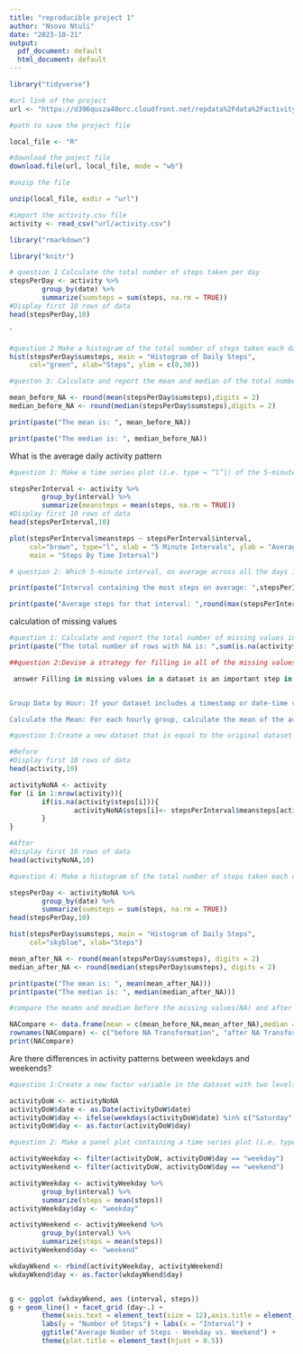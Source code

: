 ---
title: "reproducible project 1"
author: "Nsovo Ntuli"
date: "2023-10-21"
output:
  pdf_document: default
  html_document: default
---


```{r}
library("tidyverse")
```

```{r}
#url link of the project
url <- "https://d396qusza40orc.cloudfront.net/repdata%2Fdata%2Factivity.zip"
```

```{r}
#path to save the project file

local_file <- "R"
```

```{r}
#download the poject file
download.file(url, local_file, mode = "wb")
```

```{r}
#unzip the file

unzip(local_file, exdir = "url")
```

```{r}
#import the activity.csv file
activity <- read_csv("url/activity.csv")
```


```{r}
library("rmarkdown")
```


```{r}
library("knitr")
```


```{r}
# question 1 Calculate the total number of steps taken per day
stepsPerDay <- activity %>%
        group_by(date) %>%
        summarize(sumsteps = sum(steps, na.rm = TRUE)) 
#Display first 10 rows of data
head(stepsPerDay,10)
```
`
```{r}
#question 2 Make a histogram of the total number of steps taken each day.
hist(stepsPerDay$sumsteps, main = "Histogram of Daily Steps", 
     col="green", xlab="Steps", ylim = c(0,30))
```

```{r}

#queston 3: Calculate and report the mean and median of the total number of steps taken per day

mean_before_NA <- round(mean(stepsPerDay$sumsteps),digits = 2)
median_before_NA <- round(median(stepsPerDay$sumsteps),digits = 2)

print(paste("The mean is: ", mean_before_NA))

print(paste("The median is: ", median_before_NA))

```

What is the average daily activity pattern

```{r}
#question 1: Make a time series plot (i.e. type = “l”|) of the 5-minute interval (x-axis) and the average number of steps taken, averaged across all days (y-axis).

stepsPerInterval <- activity %>%
        group_by(interval) %>%
        summarize(meansteps = mean(steps, na.rm = TRUE)) 
#Display first 10 rows of data
head(stepsPerInterval,10)
```

```{r}
plot(stepsPerInterval$meansteps ~ stepsPerInterval$interval,
     col="brown", type="l", xlab = "5 Minute Intervals", ylab = "Average Number of Steps",
     main = "Steps By Time Interval")

```

```{r}
# question 2: Which 5-minute interval, on average across all the days in the dataset, contains the maximum number of steps?

print(paste("Interval containing the most steps on average: ",stepsPerInterval$interval[which.max(stepsPerInterval$meansteps)]))

print(paste("Average steps for that interval: ",round(max(stepsPerInterval$meansteps),digits=2)))
```
calculation of missing values 
```{r}
#question 1: Calculate and report the total number of missing values in the dataset (i.e. the total number of rows with NAs)
print(paste("The total number of rows with NA is: ",sum(is.na(activity$steps))))
```
```{r}
##question 2:Devise a strategy for filling in all of the missing values in the dataset. The strategy does not need to be sophisticated. For example, you could use the mean/median for that day, or the mean for that 5-minute interval, etc.

 answer Filling in missing values in a dataset is an important step in data preprocessing. While the choice of strategy depends on the specific characteristics of your data and the nature of the missing values, here's a simple strategy that you can consider:


Group Data by Hour: If your dataset includes a timestamp or date-time variable, you can start by grouping the data by the hour of the day. This can be done using date-time functions or libraries in R.

Calculate the Mean: For each hourly group, calculate the mean of the available values within that hour. You can use the dplyr package to do this
```


```{r}
#question 3:Create a new dataset that is equal to the original dataset but with the missing data filled in.

#Before 
#Display first 10 rows of data
head(activity,10)
```
```{r}
activityNoNA <- activity  
for (i in 1:nrow(activity)){
        if(is.na(activity$steps[i])){
                activityNoNA$steps[i]<- stepsPerInterval$meansteps[activityNoNA$interval[i] == stepsPerInterval$interval]
        }
}

#After
#Display first 10 rows of data
head(activityNoNA,10)
```

```{r}
#question 4: Make a histogram of the total number of steps taken each day and Calculate and report the mean and median total number of steps taken per day. Do these values differ from the estimates from the first part of the assignment? What is the impact of imputing missing data on the estimates of the total daily number of steps?

stepsPerDay <- activityNoNA %>%
        group_by(date) %>%
        summarize(sumsteps = sum(steps, na.rm = TRUE)) 
head(stepsPerDay,10)
```
```{r}
hist(stepsPerDay$sumsteps, main = "Histogram of Daily Steps", 
     col="skyblue", xlab="Steps")
```

```{r}
mean_after_NA <- round(mean(stepsPerDay$sumsteps), digits = 2)
median_after_NA <- round(median(stepsPerDay$sumsteps), digits = 2)

print(paste("The mean is: ", mean(mean_after_NA)))
print(paste("The median is: ", median(median_after_NA)))
```
```{r}
#compare the meamn and meadian before the missing values(NA) and after the missing values(NA)

NACompare <- data.frame(mean = c(mean_before_NA,mean_after_NA),median = c(median_before_NA,median_after_NA))
rownames(NACompare) <- c("before NA Transformation", "after NA Transformation")
print(NACompare)
```


Are there differences in activity patterns between weekdays and weekends?

```{r}
#question 1:Create a new factor variable in the dataset with two levels - “weekday” and “weekend” indicating whether a given date is a weekday or weekend day.

activityDoW <- activityNoNA
activityDoW$date <- as.Date(activityDoW$date)
activityDoW$day <- ifelse(weekdays(activityDoW$date) %in% c("Saturday", "Sunday"), "weekend", "weekday")
activityDoW$day <- as.factor(activityDoW$day)
```

```{r}
#question 2: Make a panel plot containing a time series plot (i.e. type=“l”) of the 5-minute interval (x-axis) and the average number of steps taken, averaged across all weekday days or weekend days (y-axis).

activityWeekday <- filter(activityDoW, activityDoW$day == "weekday")
activityWeekend <- filter(activityDoW, activityDoW$day == "weekend")

activityWeekday <- activityWeekday %>%
        group_by(interval) %>%
        summarize(steps = mean(steps)) 
activityWeekday$day <- "weekday"

activityWeekend <- activityWeekend %>%
        group_by(interval) %>%
        summarize(steps = mean(steps)) 
activityWeekend$day <- "weekend"

wkdayWkend <- rbind(activityWeekday, activityWeekend)
wkdayWkend$day <- as.factor(wkdayWkend$day)


g <- ggplot (wkdayWkend, aes (interval, steps))
g + geom_line() + facet_grid (day~.) + 
        theme(axis.text = element_text(size = 12),axis.title = element_text(size = 14)) + 
        labs(y = "Number of Steps") + labs(x = "Interval") + 
        ggtitle("Average Number of Steps - Weekday vs. Weekend") + 
        theme(plot.title = element_text(hjust = 0.5))
```







